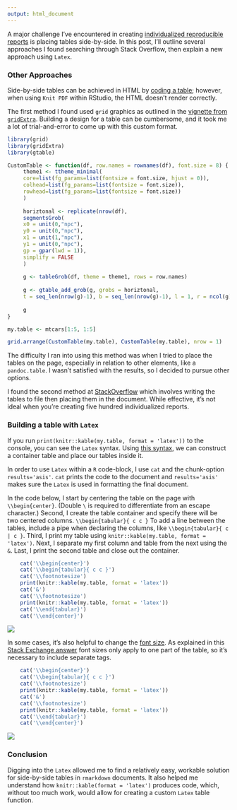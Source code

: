 ```yaml
---
output: html_document
---
```


A major challenge I've encountered in creating [individualized reproducible reports](http://peterwsetter.tumblr.com/post/137563092186/introduction-to-mail-merge-with-r-r-markdown) is placing tables side-by-side. In this post, I'll outline several approaches I found searching through Stack Overflow, then explain a new approach using `Latex`.

### Other Approaches
Side-by-side tables can be achieved in HTML by [coding a table](http://stackoverflow.com/questions/19237190/2-column-report-in-r-markdown-render-html-aside-data-frame); however, when using `Knit PDF` within RStudio, the HTML doesn't render correctly.

The first method I found used `grid` graphics as outlined in the [vignette from `gridExtra`](https://cran.r-project.org/web/packages/gridExtra/vignettes/tableGrob.html). Building a design for a table can be cumbersome, and it took me a lot of trial-and-error to come up with this custom format.

```r
library(grid)
library(gridExtra)
library(gtable)

CustomTable <- function(df, row.names = rownames(df), font.size = 8) {
     theme1 <- ttheme_minimal(
     core=list(fg_params=list(fontsize = font.size, hjust = 0)),
     colhead=list(fg_params=list(fontsize = font.size)),
     rowhead=list(fg_params=list(fontsize = font.size))
     )
    
     horiztonal <- replicate(nrow(df),
     segmentsGrob(
     x0 = unit(0,"npc"),
     y0 = unit(0,"npc"),
     x1 = unit(1,"npc"),
     y1 = unit(0,"npc"),
     gp = gpar(lwd = 1)),
     simplify = FALSE
     )
    
     g <- tableGrob(df, theme = theme1, rows = row.names)
    
     g <- gtable_add_grob(g, grobs = horiztonal,
     t = seq_len(nrow(g)-1), b = seq_len(nrow(g)-1), l = 1, r = ncol(g))
    
     g
}

my.table <- mtcars[1:5, 1:5]

grid.arrange(CustomTable(my.table), CustomTable(my.table), nrow = 1)
```

The difficulty I ran into using this method was when I tried to place the tables on the page, especially in relation to other elements, like a `pandoc.table`. I wasn't satisfied with the results, so I decided to pursue other options.

I found the second method at [StackOverflow](http://stackoverflow.com/questions/23926671/side-by-side-xtables-in-rmarkdown) which involves writing the tables to file then placing them in the document. While effective, it's not ideal when you're creating five hundred individualized reports.

### Building a table with `Latex`

If you run `print(knitr::kable(my.table, format = 'latex'))` to the console, you can see the `Latex` syntax. Using [this syntax](https://www.sharelatex.com/learn/Tables#Combining_rows_and_columns), we can construct a container table and place our tables inside it.

In order to use `Latex` within a `R` code-block, I use `cat` and the chunk-option `results='asis'`. `cat` prints the code to the document and `results='asis'` makes sure the `Latex` is used in formatting the final document.

In the code below, I start by centering the table on the page with `\\begin{center}`. (Double `\` is required to differentiate from an escape character.) Second, I create the table container and specify there will be two centered columns. `\\begin{tabular}{ c c }` To add a line between the tables, include a pipe when declaring the columns, like `\\begin{tabular}{ c | c }`. Third, I print my table using `knitr::kable(my.table, format = 'latex')`. Next, I separate my first column and table from the next using the `&`. Last, I print the second table and close out the container.

```r

    cat('\\begin{center}')
    cat('\\begin{tabular}{ c c }')
    cat('\\footnotesize')
    print(knitr::kable(my.table, format = 'latex'))
    cat('&')
    cat('\\footnotesize')
    print(knitr::kable(my.table, format = 'latex'))
    cat('\\end{tabular}')
    cat('\\end{center}')
```

![](image1.png)

In some cases, it's also helpful to change the [font size](https://www.sharelatex.com/learn/Font_sizes,_families,_and_styles
). As explained in this [Stack Exchange answer](http://tex.stackexchange.com/questions/56008/different-sizes-of-font-available-in-table) font sizes only apply to one part of the table, so it's necessary to include separate tags.

```r

    cat('\\begin{center}')
    cat('\\begin{tabular}{ c c }')
    cat('\\footnotesize')
    print(knitr::kable(my.table, format = 'latex'))
    cat('&')
    cat('\\footnotesize')
    print(knitr::kable(my.table, format = 'latex'))
    cat('\\end{tabular}')
    cat('\\end{center}')
```

![](image2.png)

### Conclusion

Digging into the `Latex` allowed me to find a relatively easy, workable solution for side-by-side tables in `rmarkdown` documents. It also helped me understand how `knitr::kable(format = 'latex')` produces code, which, without too much work, would allow for creating a custom `Latex` table function.